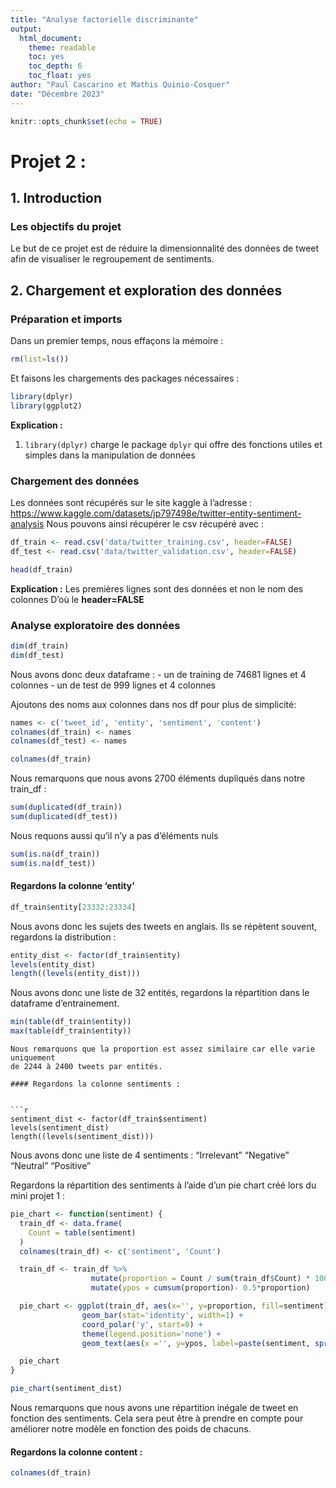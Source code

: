 ```yaml
---
title: "Analyse factorielle discriminante"
output:
  html_document:
    theme: readable
    toc: yes
    toc_depth: 6
    toc_float: yes
author: "Paul Cascarino et Mathis Quinio-Cosquer"
date: "Décembre 2023"
---
```

```r
knitr::opts_chunk$set(echo = TRUE)
```

# Projet 2 : 

## 1. Introduction

### Les objectifs du projet
Le but de ce projet est de réduire la dimensionnalité des données de 
tweet afin de visualiser le regroupement de sentiments.


## 2. Chargement et exploration des données

### Préparation et imports
Dans un premier temps, nous effaçons la mémoire : 
```r
rm(list=ls())
```

Et faisons les chargements des packages nécessaires : 

```r
library(dplyr)
library(ggplot2)

```
__Explication :__

1. `library(dplyr)` charge le package `dplyr` qui offre des fonctions
  utiles et simples dans la manipulation de données

### Chargement des données

Les données sont récupérés sur le site kaggle à l'adresse : <https://www.kaggle.com/datasets/jp797498e/twitter-entity-sentiment-analysis>
Nous pouvons ainsi récupérer le csv récupéré avec : 

```r
df_train <- read.csv('data/twitter_training.csv', header=FALSE)
df_test <- read.csv('data/twitter_validation.csv', header=FALSE)

head(df_train)
```
__Explication :__ Les premières lignes sont des données et non le nom des colonnes
D'où le __header=FALSE__


### Analyse exploratoire des données

```r
dim(df_train)
dim(df_test)
```

Nous avons donc deux dataframe : 
- un de training de 74681 lignes et 4 colonnes
- un de test de 999 lignes et 4 colonnes


Ajoutons des noms aux colonnes dans nos df pour plus de simplicité: 
```r
names <- c('tweet_id', 'entity', 'sentiment', 'content')
colnames(df_train) <- names
colnames(df_test) <- names

colnames(df_train)
```

Nous remarquons que nous avons 2700 éléments dupliqués dans notre train_df : 
```r
sum(duplicated(df_train))
sum(duplicated(df_test))
```

Nous requons aussi qu'il n'y a pas d'éléments nuls
```r
sum(is.na(df_train))
sum(is.na(df_test))
```

#### Regardons la colonne 'entity'

```r
df_train$entity[23332:23334]
```
Nous avons donc les sujets des tweets en anglais. 
Ils se répètent souvent, regardons la distribution : 

```r
entity_dist <- factor(df_train$entity)
levels(entity_dist)
length((levels(entity_dist)))
```
Nous avons donc une liste de 32 entités, regardons la répartition
dans le dataframe d'entrainement.

```r
min(table(df_train$entity))
max(table(df_train$entity))

```


```
Nous remarquons que la proportion est assez similaire car elle varie uniquement
de 2244 à 2400 tweets par entités.

#### Regardons la colonne sentiments :


```r
sentiment_dist <- factor(df_train$sentiment)
levels(sentiment_dist)
length((levels(sentiment_dist)))
```
Nous avons donc une liste de 4 sentiments : 
"Irrelevant" "Negative"   "Neutral"    "Positive"  

Regardons la répartition des sentiments à l'aide d'un pie chart créé lors du mini projet 1 : 
```r
pie_chart <- function(sentiment) {
  train_df <- data.frame(
    Count = table(sentiment)
  )
  colnames(train_df) <- c('sentiment', 'Count')

  train_df <- train_df %>%
                  mutate(proportion = Count / sum(train_df$Count) * 100) %>%
                  mutate(ypos = cumsum(proportion)- 0.5*proportion)

  pie_chart <- ggplot(train_df, aes(x='', y=proportion, fill=sentiment)) +
                geom_bar(stat='identity', width=1) +
                coord_polar('y', start=0) +
                theme(legend.position='none') +
                geom_text(aes(x ='', y=ypos, label=paste(sentiment, sprintf("%.1f%%", proportion))), color='white', size = 10)

  pie_chart
}

pie_chart(sentiment_dist)

```
Nous remarquons que nous avons une répartition inégale de tweet en fonction des sentiments.
Cela sera peut être à prendre en compte pour améliorer notre modèle en fonction des poids de chacuns.

#### Regardons la colonne content :
```r
colnames(df_train)
```